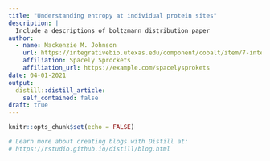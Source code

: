 ```yaml
---
title: "Understanding entropy at individual protein sites"
description: |
  Include a descriptions of boltzmann distribution paper
author:
  - name: Mackenzie M. Johnson 
    url: https://integrativebio.utexas.edu/component/cobalt/item/7-integrative-biology/3145-johnson-mackenzie?Itemid=1224
    affiliation: Spacely Sprockets
    affiliation_url: https://example.com/spacelysprokets
date: 04-01-2021
output:
  distill::distill_article:
    self_contained: false
draft: true
---
```


```r
knitr::opts_chunk$set(echo = FALSE)

# Learn more about creating blogs with Distill at:
# https://rstudio.github.io/distill/blog.html

```



